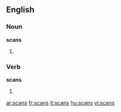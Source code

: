 ==English==

===Noun===
'''scans'''

# {{plural of|[[scan]]}}

===Verb===
'''scans'''

# {{third-person singular of|[[scan]]}}

[[ar:scans]]
[[fr:scans]]
[[it:scans]]
[[hu:scans]]
[[vi:scans]]